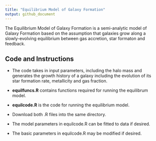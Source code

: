 ```yaml
---
title: "Equilibrium Model of Galaxy Formation"
output: github_document
---
```


The Equilibrium Model of Galaxy Formation is a semi-analytic model of Galaxy Formation based on the assumption that galaxies grow along a slowly-evolving equilibrium between gas accretion, star formaton and feedback.

## Code and Instructions

- The code takes in input parameters, including the halo mass and generates the growth history of a galaxy including the evolution of its star formation rate, metallicity and gas fraction.

- **equilfuncs.R** contains functions required for running the equilibrum model.

- **equilcode.R** is the code for running the equilibrium model.

- Download both .R files into the same directory. 

- The model parameters in equilcode.R can be fitted to data if desired.

- The basic parameters in equilcode.R may be modified if desired.